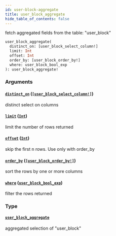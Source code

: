 ```yaml
---
id: user-block-aggregate
title: user_block_aggregate
hide_table_of_contents: false
---
```


fetch aggregated fields from the table: "user_block"

```graphql
user_block_aggregate(
  distinct_on: [user_block_select_column!]
  limit: Int
  offset: Int
  order_by: [user_block_order_by!]
  where: user_block_bool_exp
): user_block_aggregate!
```

### Arguments

#### [`distinct_on`](#) ([`[user_block_select_column!]`](/07-graphql/enums/user-block-select-column))

distinct select on columns

#### [`limit`](#) ([`Int`](/07-graphql/scalars/int))

limit the number of rows returned

#### [`offset`](#) ([`Int`](/07-graphql/scalars/int))

skip the first n rows. Use only with order_by

#### [`order_by`](#) ([`[user_block_order_by!]`](/07-graphql/inputs/user-block-order-by))

sort the rows by one or more columns

#### [`where`](#) ([`user_block_bool_exp`](/07-graphql/inputs/user-block-bool-exp))

filter the rows returned

### Type

#### [`user_block_aggregate`](/07-graphql/objects/user-block-aggregate)

aggregated selection of "user_block"
